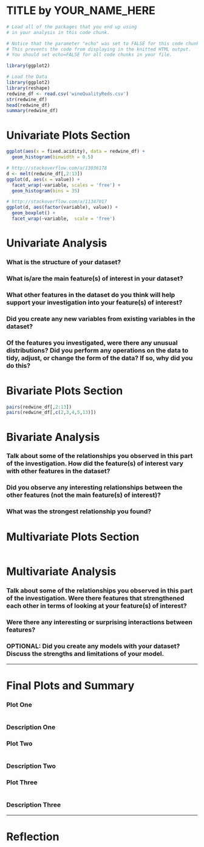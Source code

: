 TITLE by YOUR_NAME_HERE
========================================================

```r
# Load all of the packages that you end up using
# in your analysis in this code chunk.

# Notice that the parameter "echo" was set to FALSE for this code chunk.
# This prevents the code from displaying in the knitted HTML output.
# You should set echo=FALSE for all code chunks in your file.

library(ggplot2)
```

```r
# Load the Data
library(ggplot2)
library(reshape)
redwine_df <- read.csv('wineQualityReds.csv')
str(redwine_df)
head(redwine_df)
summary(redwine_df)

```

# Univariate Plots Section
```r
ggplot(aes(x = fixed.acidity), data = redwine_df) +
  geom_histogram(binwidth = 0.5)

# http://stackoverflow.com/a/13036178
d <- melt(redwine_df[,2:13])
ggplot(d, aes(x = value)) +
  facet_wrap(~variable, scales = 'free') +
  geom_histogram(bins = 35)

# http://stackoverflow.com/a/11347017
ggplot(d, aes(factor(variable), value)) +
  geom_boxplot() +
  facet_wrap(~variable,  scale = 'free')
```

# Univariate Analysis

### What is the structure of your dataset?

### What is/are the main feature(s) of interest in your dataset?

### What other features in the dataset do you think will help support your investigation into your feature(s) of interest?

### Did you create any new variables from existing variables in the dataset?

### Of the features you investigated, were there any unusual distributions? Did you perform any operations on the data to tidy, adjust, or change the form of the data? If so, why did you do this?



# Bivariate Plots Section
```r
pairs(redwine_df[,2:13])
pairs(redwine_df[,c(2,3,4,5,13)])
```

# Bivariate Analysis

### Talk about some of the relationships you observed in this part of the investigation. How did the feature(s) of interest vary with other features in the dataset?

### Did you observe any interesting relationships between the other features (not the main feature(s) of interest)?

### What was the strongest relationship you found?




# Multivariate Plots Section

```r

```

# Multivariate Analysis

### Talk about some of the relationships you observed in this part of the investigation. Were there features that strengthened each other in terms of looking at your feature(s) of interest?

### Were there any interesting or surprising interactions between features?

### OPTIONAL: Did you create any models with your dataset? Discuss the strengths and limitations of your model.

------

# Final Plots and Summary

### Plot One
```r

```

### Description One


### Plot Two
```r

```

### Description Two


### Plot Three
```r

```

### Description Three

------

# Reflection
